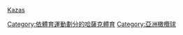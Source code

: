 [[分類:各國橄欖球|Kazas]]
[[Category:依體育運動劃分的哈薩克體育|Category:依體育運動劃分的哈薩克體育]]
[[Category:亞洲橄欖球|Category:亞洲橄欖球]]